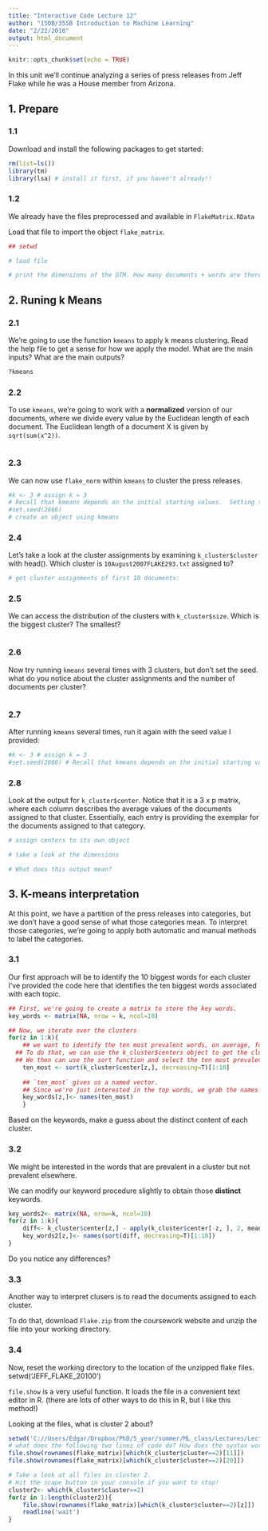 ---
title: "Interactive Code Lecture 12"
author: "150B/355B Introduction to Machine Learning"
date: "2/22/2018"
output: html_document
---

```{r setup, include=FALSE}
knitr::opts_chunk$set(echo = TRUE)
```


In this unit we'll continue analyzing a series of press releases from Jeff Flake while he was a House member from Arizona. 

## 1. Prepare 

### 1.1 

Download and install the following packages to get started:

```{r, message=F, warning=F}
rm(list=ls())
library(tm)
library(lsa) # install it first, if you haven't already!!
```

### 1.2

We already have the files preprocessed and available in `FlakeMatrix.RData`

Load that file to import the object `flake_matrix`.

```{r, message=F, warning=F}
## setwd

# load file

# print the dimensions of the DTM. How many documents + words are there?

```

## 2. Runing k Means

### 2.1 

We're going to use the function `kmeans` to apply k means clustering.  Read the help file to get a sense for how we apply the model. What are the main inputs? What are the main outputs?

```{r, eval=FALSE}
?kmeans
```

### 2.2 

To use `kmeans`, we're going to work with a **normalized** version of our documents, where we divide every value by the Euclidean length of each document. The Euclidean length of a document X is given by `sqrt(sum(x^2))`.

```{r}

```

### 2.3 

We can now use `flake_norm` within `kmeans` to cluster the press releases.  

```{r}
#k <- 3 # assign k = 3
# Recall that kmeans depends on the initial starting values.  Setting the seed ensures that your code is replicable. 
#set.seed(2666)
# create an object using kmeans

```

### 2.4

Let's take a look at the cluster assignments by examining `k_cluster$cluster` with head(). Which cluster is `10August2007FLAKE293.txt` assigned to?

```{r}
# get cluster assignments of first 10 documents:

```

### 2.5 

We can access the distribution of the clusters with `k_cluster$size`. Which is the biggest cluster? The smallest?
```{r}

```

### 2.6 

Now try running `kmeans` several times with 3 clusters, but don't set the seed.  what do you notice about the cluster assignments and the number of documents per cluster?

```{r}

```

### 2.7

After running `kmeans` several times, run it again with the seed value I provided:

```{r}
#k <- 3 # assign k = 3
#set.seed(2666) # Recall that kmeans depends on the initial starting values.  Setting the seed ensures that your code is replicable.  

```

### 2.8 

Look at the output for `k_cluster$center`.  Notice that it is a 3 x p matrix, where each column describes the average values of the documents assigned to that cluster. Essentially, each entry is providing the exemplar for the documents assigned to that category.  

```{r}
# assign centers to its own object

# take a look at the dimensions

# What does this output mean?

```

## 3. K-means interpretation

At this point, we have a partition of the press releases into categories, but we don't have a good sense of what those categories mean.  To interpret those categories, we're going to apply both automatic and manual methods to label the categories. 

### 3.1 

Our first approach will be to identify the 10 biggest words for each cluster  I've provided the code here that identifies the ten biggest words associated with each topic.  

```{r eval=F}
## First, we're going to create a matrix to store the key words.  
key_words <- matrix(NA, nrow = k, ncol=10)

## Now, we iterate over the clusters 
for(z in 1:k){
	## we want to identify the ten most prevalent words, on average, for the cluster. 
  ## To do that, we can use the k_cluster$centers object to get the cluster centroid.
  ## We then can use the sort function and select the ten most prevalent words.
	ten_most <- sort(k_cluster$center[z,], decreasing=T)[1:10]
	
	## `ten_most` gives us a named vector.
	## Since we're just interested in the top words, we grab the names of this object and store them.
	key_words[z,]<- names(ten_most)
	}
```

Based on the keywords, make a guess about the distinct content of each cluster.

### 3.2

We might be interested in the words that are prevalent in a cluster but not prevalent elsewhere.

We can modify our keyword procedure slightly to obtain those **distinct** keywords.

```{r, eval=F}
key_words2<- matrix(NA, nrow=k, ncol=10)
for(z in 1:k){
	diff<- k_cluster$center[z,] - apply(k_cluster$center[-z, ], 2, mean) #cluster centers distance to other centers. Higher distance means more prevalence 
	key_words2[z,]<- names(sort(diff, decreasing=T)[1:10])
}
```

Do you notice any differences?

### 3.3 

Another way to interpret clusers is to read the documents assigned to each cluster.

To do that, download `Flake.zip` from the coursework website and unzip the file into your working directory.


### 3.4

Now, reset the working directory to the location of the unzipped flake files. 
setwd('JEFF_FLAKE_20100')

`file.show` is a very useful function.  It loads the file in a convenient text editor in R. (there are lots of other ways to do this in R, but I like this method!)

Looking at the files, what is cluster 2 about?  

```{r eval=F}
setwd('C://Users/Edgar/Dropbox/PhD/5_year/summer/ML_class/Lectures/Lecture12/JEFF_FLAKE_20100/')
# what does the following two lines of code do? How does the syntax work?
file.show(rownames(flake_matrix)[which(k_cluster$cluster==2)[11]])
file.show(rownames(flake_matrix)[which(k_cluster$cluster==2)[20]])

# Take a look at all files in cluster 2. 
# Hit the scape button in your console if you want to stop!
cluster2<- which(k_cluster$cluster==2)
for(z in 1:length(cluster2)){
	file.show(rownames(flake_matrix)[which(k_cluster$cluster==2)[z]])
	readline('wait')
}
```
